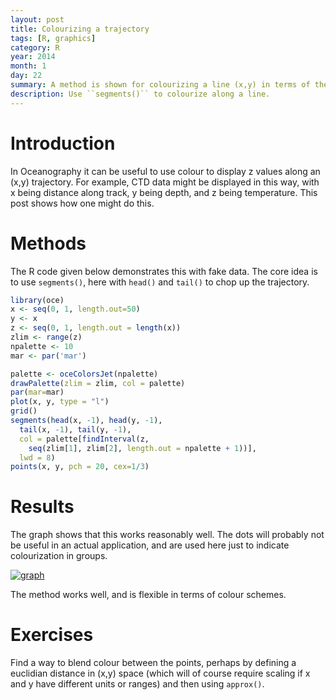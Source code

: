 ```yaml
---
layout: post
title: Colourizing a trajectory
tags: [R, graphics]
category: R
year: 2014
month: 1
day: 22
summary: A method is shown for colourizing a line (x,y) in terms of the value of a variable z=z(x,y).
description: Use ``segments()`` to colourize along a line.
---
```



# Introduction

In Oceanography it can be useful to use colour to display z values along an (x,y) trajectory.  For example, CTD data might be displayed in this way, with x being distance along track, y being depth, and z being temperature. This post shows how one might do this.

# Methods

The R code given below demonstrates this with fake data.  The core idea is to use ``segments()``, here with ``head()`` and ``tail()`` to chop up the trajectory.

```r
library(oce)
x <- seq(0, 1, length.out=50)
y <- x
z <- seq(0, 1, length.out = length(x))
zlim <- range(z)
npalette <- 10
mar <- par('mar')

palette <- oceColorsJet(npalette)
drawPalette(zlim = zlim, col = palette)
par(mar=mar)
plot(x, y, type = "l")
grid()
segments(head(x, -1), head(y, -1),
  tail(x, -1), tail(y, -1),
  col = palette[findInterval(z, 
    seq(zlim[1], zlim[2], length.out = npalette + 1))],
  lwd = 8)
points(x, y, pch = 20, cex=1/3)
```


# Results

The graph shows that this works reasonably well.  The dots will probably not be useful in an actual application, and are used here just to indicate colourization in groups.

[![graph]({{ site.url }}/assets/colorline-thumbnail.png)]({{ site.url }}/assets/colorline.png)

The method works well, and is flexible in terms of colour schemes.

# Exercises

Find a way to blend colour between the points, perhaps by defining a euclidian distance in (x,y) space (which will of course require scaling if x and y have different units or ranges) and then using ``approx()``.
